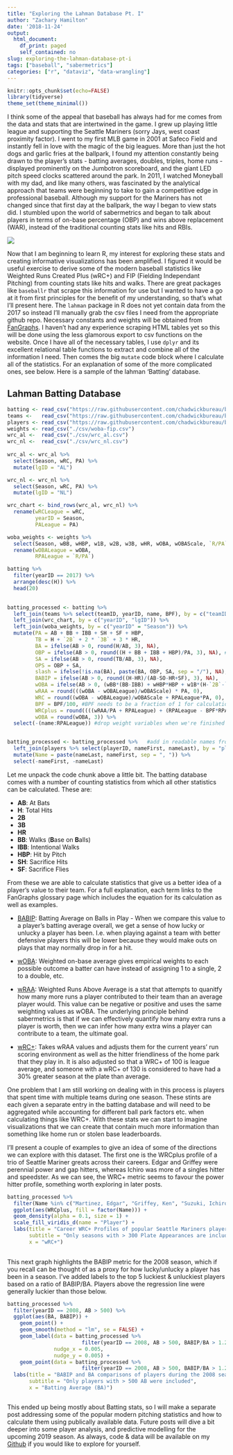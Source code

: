 ```yaml
---
title: "Exploring the Lahman Database Pt. I"
author: "Zachary Hamilton"
date: '2018-11-24'
output:
  html_document:
    df_print: paged
    self_contained: no
slug: exploring-the-lahman-database-pt-i
tags: ["baseball", "sabermetrics"]
categories: ["r", "dataviz", "data-wrangling"]
---
```

```r
knitr::opts_chunk$set(echo=FALSE)
library(tidyverse)
theme_set(theme_minimal())
```


I think some of the appeal that baseball has always had for me comes from the data and stats that are intertwined in the game. I grew up playing little league and supporting the Seattle Mariners (sorry Jays, west coast proximity factor). I went to my first MLB game in 2001 at Safeco Field and instantly fell in love with the magic of the big leagues. More than just the hot dogs and garlic fries at the ballpark, I found my attention constantly being drawn to the player's stats - batting averages, doubles, triples, home runs - displayed prominently on the Jumbotron scoreboard, and the giant LED pitch speed clocks scattered around the park. In 2011, I watched Moneyball with my dad, and like many others, was fascinated by the analytical approach that teams were beginning to take to gain a competitive edge in professional baseball. Although my support for the Mariners has not changed since that first day at the ballpark, the way I began to view stats did. I stumbled upon the world of sabermetrics and began to talk about players in terms of on-base percentage (OBP) and wins above replacement (WAR), instead of the traditional counting stats like hits and RBIs.

![](img/safeco.png)

Now that I am beginning to learn R, my interest for exploring these stats and creating informative visualizations has been amplified. I figured it would be useful exercise to derive some of the modern baseball statistics like Weighted Runs Created Plus (wRC+) and FIP (Fielding Independant Pitching) from counting stats like hits and walks. There are great packages like `baseballr` that scrape this information for use but I wanted to have a go at it from first principles for the benefit of my understanding, so that's what I'll present here. The `lahman` package in R does not yet contain data from the 2017 so instead I'll manually grab the csv files I need from the appropriate github repo. Necessary constants and weights will be obtained from [FanGraphs](https://www.fangraphs.com/). I haven't had any experience scraping HTML tables yet so this will be done using the less glamorous export to csv functions on the website. Once I have all of the necessary tables, I use `dplyr` and its excellent relational table functions to extract and combine all of the information I need. Then comes the big `mutate` code block where I calculate all of the statistics. For an explanation of some of the more complicated ones, see below. Here is a sample of the lahman 'Batting' database.  


## Lahman Batting Database
```r

batting <- read_csv("https://raw.githubusercontent.com/chadwickbureau/baseballdatabank/master/core/Batting.csv", col_types = "cddccddddddddddddddddd") #col types given because read_csv was wrongly classifying some columns as logical. 
teams <-   read_csv("https://raw.githubusercontent.com/chadwickbureau/baseballdatabank/master/core/Teams.csv", col_types = "dccccdddddccccddddddddddddddddddddddddddccdddccc")
players <- read_csv("https://raw.githubusercontent.com/chadwickbureau/baseballdatabank/master/core/People.csv")
weights <- read_csv("./csv/woba-fip.csv") 
wrc_al <-  read_csv("./csv/wrc_al.csv")  
wrc_nl <-  read_csv("./csv/wrc_nl.csv")   
 
wrc_al <- wrc_al %>%
  select(Season, wRC, PA) %>%
  mutate(lgID = "AL")

wrc_nl <- wrc_nl %>%
  select(Season, wRC, PA) %>%
  mutate(lgID = "NL")

wrc_chart <- bind_rows(wrc_al, wrc_nl) %>%
  rename(wRCLeague = wRC,
         yearID = Season,
         PALeague = PA) 

woba_weights <- weights %>%
  select(Season, wBB, wHBP, w1B, w2B, w3B, wHR, wOBA, wOBAScale, `R/PA`) %>%
  rename(wOBALeague = wOBA,
         RPALeague = `R/PA`)

batting %>%
  filter(yearID == 2017) %>%
  arrange(desc(H)) %>%
  head(20)
 
```

```r

batting_processed <- batting %>%
  left_join(teams %>% select(teamID, yearID, name, BPF), by = c("teamID", "yearID")) %>%
  left_join(wrc_chart, by = c("yearID", "lgID")) %>%
  left_join(woba_weights, by = c("yearID" = "Season")) %>%
  mutate(PA = AB + BB + IBB + SH + SF + HBP,
         TB = H + `2B` + 2 * `3B` + 3 * HR,
         BA = ifelse(AB > 0, round(H/AB, 3), NA), 
         OBP = ifelse(AB > 0, round((H + BB + IBB + HBP)/PA, 3), NA), #ifelse statement deals with AB = 0 case
         SA = ifelse(AB > 0, round(TB/AB, 3), NA),
         OPS = OBP + SA,
         slash = ifelse(!is.na(BA), paste(BA, OBP, SA, sep = "/"), NA),
         BABIP = ifelse(AB > 0, round((H-HR)/(AB-SO-HR+SF), 3), NA),
         wOBA = ifelse(AB > 0, (wBB*(BB-IBB) + wHBP*HBP + w1B*(H-`2B`-`3B`-HR) + w2B*`2B` + w3B*`3B` + wHR*HR) /(AB + BB - IBB + SF + HBP), NA),
         wRAA = round(((wOBA - wOBALeague)/wOBAScale) * PA, 0), 
         WRC = round((wOBA - wOBALeague)/wOBAScale + RPALeague*PA, 0),
         BPF = BPF/100, #BPF needs to be a fraction of 1 for calculations.
         WRCplus = round((((wRAA/PA + RPALeague) + (RPALeague - BPF*RPALeague))/(wRCLeague/PALeague)*100), 0),
         wOBA = round(wOBA, 3)) %>%
  select(-(name:RPALeague)) #drop weight variables when we're finished


batting_processed <- batting_processed %>%   #add in readable names from players database
  left_join(players %>% select(playerID, nameFirst, nameLast), by = "playerID") %>%
  mutate(Name = paste(nameLast, nameFirst, sep = ", ")) %>%
  select(-nameFirst, -nameLast)

```

Let me unpack the code chunk above a little bit. The batting database comes with a number of counting statistics from which all other statistics can be calculated. These are:

* **AB**: At Bats
* **H**: Total Hits
* **2B**
* **3B**
* **HR**
* **BB**: Walks (**B**ase on **B**alls)
* **IBB**: Intentional Walks
* **HBP**: Hit by Pitch
* **SH**: Sacrifice Hits
* **SF**: Sacrifice Flies 


From these we are able to calculate statistics that give us a better idea of a player's value to their team. For a full explanation, each term links to the FanGraphs glossary page which includes the equation for its calculation as well as examples. 

* [BABIP](https://www.fangraphs.com/library/offense/babip/): Batting Average on Balls in Play - When we compare this value to a player's batting average overall, we get a sense of how lucky or unlucky a player has been. I.e. when playing against a team with better defensive players this will be lower because they would make outs on plays that may normally drop in for a hit. 

* [wOBA](https://www.fangraphs.com/library/offense/woba/): Weighted on-base average gives empirical weights to each possible outcome a batter can have instead of assigning 1 to a single, 2 to a double, etc.

* [wRAA](https://www.fangraphs.com/library/offense/wraa/): Weighted Runs Above Average is a stat that attempts to quanitfy how many more runs a player contributed to their team than an average player would. This value can be negative or positive and uses the same weighting values as wOBA. The underlying principle behind sabermetrics is that if we can effectively quantify how many extra runs a player is worth, then we can infer how many extra wins a player can contribute to a team, the ultimate goal. 

* [wRC+](https://www.fangraphs.com/library/offense/wrc/): Takes wRAA values and adjusts them for the current years' run scoring environment as well as the hitter friendliness of the home park that they play in. It is also adjusted so that a WRC+ of 100 is league average, and someone with a wRC+ of 130 is considered to have had a 30% greater season at the plate than average.  

One problem that I am still working on dealing with in this process is players that spent time with multiple teams during one season. These stints are each given a separate entry in the batting database and will need to be aggregated while accounting for different ball park factors etc. when calculating things like WRC+. With these stats we can start to imagine visualizations that we can create that contain much more information than something like home run or stolen base leaderboards.

I'll present a couple of examples to give an idea of some of the directions we can explore with this dataset. The first one is the WRCplus profile of a trio of Seattle Mariner greats across their careers. Edgar and Griffey were perennial power and gap hitters, whereas Ichiro was more of a singles hitter and speedster. As we can see, the WRC+ metric seems to favour the power hitter profile, something worth exploring in later posts. 

```r

batting_processed %>%
  filter(Name %in% c("Martinez, Edgar", "Griffey, Ken", "Suzuki, Ichiro"), AB > 300) %>%
  ggplot(aes(WRCplus, fill = factor(Name))) +
  geom_density(alpha = 0.1, size = 1) +
  scale_fill_viridis_d(name = "Player") +
  labs(title = "Career WRC+ Profiles of popular Seattle Mariners players over their careers",
       subtitle = "Only seasons with > 300 Plate Appearances are included",
       x = "wRC+") 
  
```

This next graph highlights the BABIP metric for the 2008 season, which if you recall can be thought of as a proxy for how lucky/unlucky a player has been in a season. I've added labels to the top 5 luckiest & unluckiest players based on a ratio of BABIP/BA. Players above the regression line were generally luckier than those below. 

```r

batting_processed %>%
  filter(yearID == 2008, AB > 500) %>%
  ggplot(aes(BA, BABIP)) +
    geom_point() +
    geom_smooth(method = "lm", se = FALSE) +
    geom_label(data = batting_processed %>%
                        filter(yearID == 2008, AB > 500, BABIP/BA > 1.235 | BABIP/BA < 1.019), aes(BA, BABIP, label = Name),
               nudge_x = 0.005,
               nudge_y = 0.005) +
    geom_point(data = batting_processed %>%
                        filter(yearID == 2008, AB > 500, BABIP/BA > 1.235 | BABIP/BA < 1.019), aes(BA, BABIP), size = 2, col = "red") +
  labs(title = "BABIP and BA comparisons of players during the 2008 season",
       subtitle = "Only players with > 500 AB were included",
       x = "Batting Average (BA)")



```


This ended up being mostly about Batting stats, so I will make a separate post addressing some of the popular modern pitching statistics and how to calculate them using publically available data. Future posts will dive a bit deeper into some player analysis, and predictive modelling for the upcoming 2019 season. As always, code & data will be available on my [Github](https://github.com/zjham/blog) if you would like to explore for yourself.
